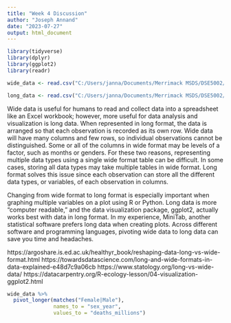 ```yaml
---
title: "Week 4 Discussion"
author: "Joseph Annand"
date: "2023-07-27"
output: html_document
---
```


```r
library(tidyverse)
library(dplyr)
library(ggplot2)
library(readr)
```

```r
wide_data <- read.csv("C:/Users/janna/Documents/Merrimack MSDS/DSE5002/Week_4/Data/global_burden_disease_wide-format.csv")

long_data <- read.csv("C:/Users/janna/Documents/Merrimack MSDS/DSE5002/Week_4/Data/global_burden_disease_cause-year-sex.csv")
```

Wide data is useful for humans to read and collect data into a spreadsheet like an Excel workbook; however, more useful for data analysis and visualization is long data. When represented in long format, the data is arranged so that each observation is recorded as its own row. Wide data will have many columns and few rows, so individual observations cannot be distinguished. Some or all of the columns in wide format may be levels of a factor, such as months or genders. For these two reasons, representing multiple data types using a single wide format table can be difficult. In some cases, storing all data types may take multiple tables in wide format. Long format solves this issue since each observation can store all the different data types, or variables, of each observation in columns. 

Changing from wide format to long format is especially important when graphing multiple variables on a plot using R or Python. Long data is more "computer readable," and the data visualization package, ggplot2, actually works best with data in long format. In my experience, MiniTab, another statistical software prefers long data when creating plots. Across different software and programming languages, pivoting wide data to long data can save you time and headaches.

https://argoshare.is.ed.ac.uk/healthyr_book/reshaping-data-long-vs-wide-format.html
https://towardsdatascience.com/long-and-wide-formats-in-data-explained-e48d7c9a06cb
https://www.statology.org/long-vs-wide-data/
https://datacarpentry.org/R-ecology-lesson/04-visualization-ggplot2.html

```r
wide_data %>%
  pivot_longer(matches("Female|Male"),
               names_to = "sex_year",
               values_to = "deaths_millions")
```

